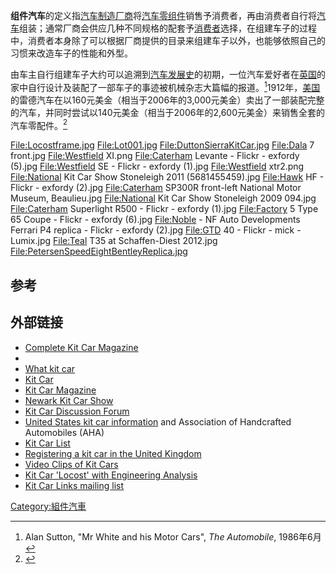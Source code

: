 '''组件汽车'''的定义指[[汽车品牌列表|汽车制造厂商]]将[[汽车零件|汽车零组件]]销售予消费者，再由消费者自行将[[汽车|汽车]]组装；通常厂商会供应几种不同规格的配套予[[消费者|消费者]]选择，在组建车子的过程中，消费者本身除了可以根据厂商提供的目录来组建车子以外，也能够依照自己的习惯来改造车子的性能和外型。

由车主自行组建车子大约可以追溯到[[汽车#歷史|汽车发展史]]的初期，一位汽车爱好者在[[英国|英国]]的家中自行设计及装配了一部车子的事迹被机械杂志大篇幅的报道。<ref>Alan Sutton, "Mr White and his Motor Cars", ''The Automobile'', 1986年6月</ref>1912年，[[美国|美国]]的雷德汽车在以160元美金（相当于2006年的3,000元美金）卖出了一部装配完整的汽车，并同时尝试以140元美金（相当于2006年的2,600元美金）来销售全套的汽车零配件。<ref name="Georgano, Nick">{{cite book | author=Georgano, Nick (Editor) | title= Beaulieu Encyclopedia of the Automobile | year=2000 | url=https://archive.org/details/beaulieuencyclop0002unse | id=ISBN 1-57958-293-1 }}</ref>

<gallery>
File:Locostframe.jpg
File:Lot001.jpg
File:DuttonSierraKitCar.jpg
File:Dala 7 front.jpg
File:Westfield XI.png
File:Caterham Levante - Flickr - exfordy (5).jpg
File:Westfield SE - Flickr - exfordy (1).jpg
File:Westfield xtr2.png
File:National Kit Car Show Stoneleigh 2011 (5681455459).jpg
File:Hawk HF - Flickr - exfordy (2).jpg
File:Caterham SP300R front-left National Motor Museum, Beaulieu.jpg
File:National Kit Car Show Stoneleigh 2009 094.jpg
File:Caterham Superlight R500 - Flickr - exfordy (1).jpg
File:Factory 5 Type 65 Coupe - Flickr - exfordy (6).jpg
File:Noble - NF Auto Developments Ferrari P4 replica - Flickr - exfordy (2).jpg
File:GTD 40 - Flickr - mick - Lumix.jpg
File:Teal T35 at Schaffen-Diest 2012.jpg
File:PetersenSpeedEightBentleyReplica.jpg
</gallery>

==参考==
{{reflist}}


==外部链接==
{{commonscat|Kit cars}}
* [http://completekitcar.com/ Complete Kit Car Magazine]
* {{dmoz|Recreation/Autos/Enthusiasts/Kit_Cars_and_Replicas/}}
* [http://www.whatkitcar.com What kit car]
* [https://web.archive.org/web/20080704124857/http://www.kitcarmag.com/ Kit Car]
* [http://www.kit-cars.com/ Kit Car Magazine]
* [http://www.kitcarshow.co.uk/ Newark Kit Car Show]
* [http://www.kitcarsforum.com/ Kit Car Discussion Forum]
* [https://web.archive.org/web/20080509140118/http://www.kitcar.com/ United States kit car information] and Association of Handcrafted Automobiles (AHA)
* [http://www.kitcarlist.com/ Kit Car List]
* [https://web.archive.org/web/20060214020259/http://direct.gov.uk/Motoring/BuyingAndSellingAVehicle/RegisteringAVehicle/RegisteringAVehicleArticles/fs/en?CONTENT_ID=4022486&chk=Gr59Z4 Registering a kit car in the United Kingdom]
* [http://www.premierkitcars.com/ Video Clips of Kit Cars]
* [https://web.archive.org/web/20100111001205/http://www.projectlocost.org/ Kit Car 'Locost' with Engineering Analysis]
* [http://www.kitcarlinks.com/mailinglist.htm#subs Kit Car Links mailing list]


[[Category:組件汽車|Category:組件汽車]]
